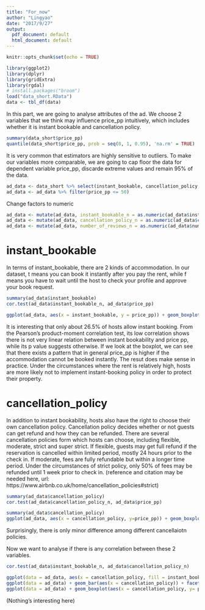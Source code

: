```yaml
---
title: "For_now"
author: "Lingyao"
date: "2017/9/27"
output:
  pdf_document: default
  html_document: default
---
```


```r
knitr::opts_chunk$set(echo = TRUE)
```


```r
library(ggplot2)
library(dplyr)
library(gridExtra)
library(rgdal)
# install.packages("broom")
load("data_short.RData")
data <- tbl_df(data)
```

In this part, we are going to analyse attributes of the ad. We choose 2 variables that we think may influence price_pp intuitively, which includes whether it is instant bookable and cancellation policy. 

```r
summary(data_short$price_pp)
quantile(data_short$price_pp, prob = seq(0, 1, 0.95), 'na.rm' = TRUE)
```

It is very common that estimators are highly sensitive to outliers. To make our variables more comparable, we are going to cap floor the data for dependent variable price_pp, discarde extreme values and remain 95% of the data. 

```r
ad_data <- data_short %>% select(instant_bookable, cancellation_policy, number_of_reviews, price_pp)
ad_data <- ad_data %>% filter(price_pp <= 50)
```

Change factors to numeric
```r
ad_data <- mutate(ad_data, instant_bookable_n = as.numeric(ad_data$instant_bookable))
ad_data <- mutate(ad_data, cancellation_policy_n = as.numeric(ad_data$cancellation_policy))
ad_data <- mutate(ad_data, number_of_reviews_n = as.numeric(ad_data$number_of_reviews))
```

# instant_bookable

In terms of instant_bookable, there are 2 kinds of accommodation. In our dataset, t means you can book it instantly after you pay the rent, while f means you have to wait until the host to check your profile and approve your book request. 

```r
summary(ad_data$instant_bookable)
cor.test(ad_data$instant_bookable_n, ad_data$price_pp)
```

```r
ggplot(ad_data, aes(x = instant_bookable, y = price_pp)) + geom_boxplot()
```
It is interesting that only about 26.5% of hosts allow instant booking.
From the Pearson's product-moment correlation test, its low correlation shows there is not very linear relation between instant bookability and price pp, while its p value suggests otherwise. If we look at the boxplot, we can see that there exists a pattern that in general price_pp is higher if the accommodation cannot be booked instantly. The resut does make sense in practice. Under the circumstances where the rent is relatively high, hosts are more likely not to implement instant-booking policy in order to protect their property.

# cancellation_policy

In addition to instant bookability, hosts also have the right to choose their own cancellation policy. Cancellation policy decides whether or not guests can get refund and how they can be refunded. There are several cancellation policies form which hosts can choose, including flexible, moderate, strict and super strict. If flexible, guests may get full refund if the reservation is cancelled within limited period, mostly 24 hours prior to the check in. If moderate, fees are fully refundable but within a longer time period. Under the circumstances of strict policy, only 50% of fees may be refunded until 1 week prior to check in. 
(reference and citation may be needed here, url: https://www.airbnb.co.uk/home/cancellation_policies#strict)

```r
summary(ad_data$cancellation_policy)
cor.test(ad_data$cancellation_policy_n, ad_data$price_pp)
```

```r
summary(ad_data$cancellation_policy)
ggplot(ad_data, aes(x = cancellation_policy, y=price_pp)) + geom_boxplot()
```
Surprisingly, there is only minor difference among different cancellaiotn policies.

Now we want to analyse if there is any correlation between these 2 variables.

```r
cor.test(ad_data$instant_bookable_n, ad_data$cancellation_policy_n)
```

```r
ggplot(data = ad_data, aes(x = cancellation_policy, fill = instant_bookable)) + geom_bar(position = "fill")
ggplot(data = ad_data) + geom_bar(aes(x = cancellation_policy)) + facet_wrap(~instant_bookable)
ggplot(data = ad_data) + geom_boxplot(aes(x = cancellation_policy, y= price_pp)) + facet_wrap(~instant_bookable)
```
(Nothing's interesting here)
